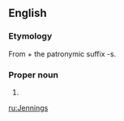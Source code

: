 ==English==

===Etymology===
From {{term|Jenning}} + the patronymic suffix -s.

===Proper noun===
{{en-proper noun}}

# {{surname|A=An English [[patronymic]]|from=given names}} 

[[ru:Jennings]]